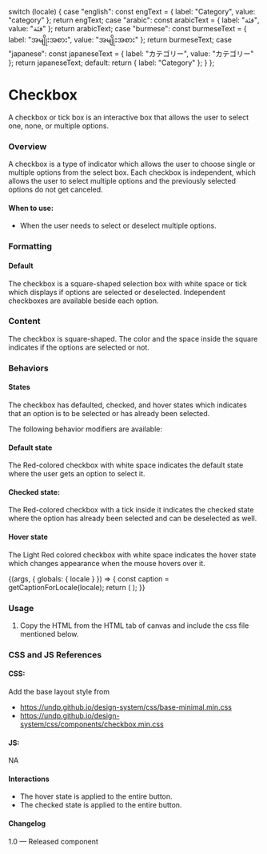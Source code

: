 
  switch (locale) {
    case "english":
      const engText = { label: "Category", value: "category" };
      return engText;
    case "arabic":
      const arabicText = { label: "فئة", value: "فئة" };
      return arabicText;
    case "burmese":
      const burmeseText = { label: "အမျိုးအစား", value: "အမျိုးအစား" };
      return burmeseText;
    case "japanese":
      const japaneseText = { label: "カテゴリー", value: "カテゴリー" };
      return japaneseText;
    default:
      return { label: "Category" };
  }
};

<Meta title="Components/Forms/Checkbox" />

# Checkbox

A checkbox or tick box is an interactive box that allows the user to select one, none, or multiple options.

### Overview

A checkbox is a type of indicator which allows the user to choose single or multiple options from the select box. Each checkbox is independent, which allows the user to select multiple options and the previously selected options do not get canceled.

#### When to use:

- When the user needs to select or deselect multiple options.

### Formatting

#### Default

The checkbox is a square-shaped selection box with white space or tick which displays if options are selected or deselected. Independent checkboxes are available beside each option.

### Content

The checkbox is square-shaped. The color and the space inside the square indicates if the options are selected or not.

### Behaviors

#### States

The checkbox has defaulted, checked, and hover states which indicates that an option is to be selected or has already been selected.

The following behavior modifiers are available:

#### Default state

The Red-colored checkbox with white space indicates the default state where the user gets an option to select it.

#### Checked state:

The Red-colored checkbox with a tick inside it indicates the checked state where the option has already been selected and can be deselected as well.

#### Hover state

The Light Red colored checkbox with white space indicates the hover state which changes appearance when the mouse hovers over it.

<Canvas>
  <Story name="Checkbox">
    {(args, { globals: { locale } }) => {
      const caption = getCaptionForLocale(locale);
      return (
        <Checkbox
          label={caption.label}
          value={caption.value}
          id="edit-checkbox"
        ></Checkbox>
      );
    }}
  </Story>
</Canvas>

### Usage

1. Copy the HTML from the HTML tab of canvas and include the css file mentioned below.

### CSS and JS References

#### CSS:

Add the base layout style from

- https://undp.github.io/design-system/css/base-minimal.min.css
- https://undp.github.io/design-system/css/components/checkbox.min.css

#### JS:

NA

#### Interactions

- The hover state is applied to the entire button.
- The checked state is applied to the entire button.

#### Changelog

1.0 — Released component
